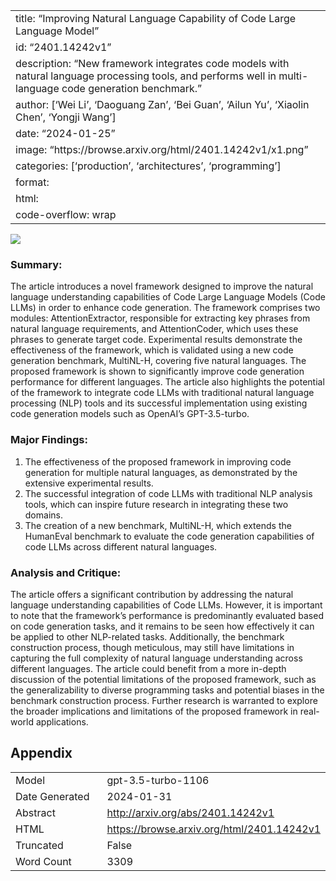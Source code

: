 
---
title: "Improving Natural Language Capability of Code Large Language Model"
id: "2401.14242v1"
description: "New framework integrates code models with natural language processing tools, and performs well in multi-language code generation benchmark."
author: ['Wei Li', 'Daoguang Zan', 'Bei Guan', 'Ailun Yu', 'Xiaolin Chen', 'Yongji Wang']
date: "2024-01-25"
image: "https://browse.arxiv.org/html/2401.14242v1/x1.png"
categories: ['production', 'architectures', 'programming']
format:
  html:
    code-overflow: wrap
---

![](https://browse.arxiv.org/html/2401.14242v1/x1.png)

### Summary:
The article introduces a novel framework designed to improve the natural language understanding capabilities of Code Large Language Models (Code LLMs) in order to enhance code generation. The framework comprises two modules: AttentionExtractor, responsible for extracting key phrases from natural language requirements, and AttentionCoder, which uses these phrases to generate target code. Experimental results demonstrate the effectiveness of the framework, which is validated using a new code generation benchmark, MultiNL-H, covering five natural languages. The proposed framework is shown to significantly improve code generation performance for different languages. The article also highlights the potential of the framework to integrate code LLMs with traditional natural language processing (NLP) tools and its successful implementation using existing code generation models such as OpenAI’s GPT-3.5-turbo.

### Major Findings:
1. The effectiveness of the proposed framework in improving code generation for multiple natural languages, as demonstrated by the extensive experimental results.
2. The successful integration of code LLMs with traditional NLP analysis tools, which can inspire future research in integrating these two domains.
3. The creation of a new benchmark, MultiNL-H, which extends the HumanEval benchmark to evaluate the code generation capabilities of code LLMs across different natural languages.

### Analysis and Critique:
The article offers a significant contribution by addressing the natural language understanding capabilities of Code LLMs. However, it is important to note that the framework's performance is predominantly evaluated based on code generation tasks, and it remains to be seen how effectively it can be applied to other NLP-related tasks. Additionally, the benchmark construction process, though meticulous, may still have limitations in capturing the full complexity of natural language understanding across different languages. The article could benefit from a more in-depth discussion of the potential limitations of the proposed framework, such as the generalizability to diverse programming tasks and potential biases in the benchmark construction process. Further research is warranted to explore the broader implications and limitations of the proposed framework in real-world applications.

## Appendix

|          |          |
|----------|----------|
| Model     | gpt-3.5-turbo-1106       |
| Date Generated     | 2024-01-31       |
| Abstract | [http://arxiv.org/abs/2401.14242v1](http://arxiv.org/abs/2401.14242v1)        |
| HTML     | [https://browse.arxiv.org/html/2401.14242v1](https://browse.arxiv.org/html/2401.14242v1)       |
| Truncated       | False       |
| Word Count       | 3309       |